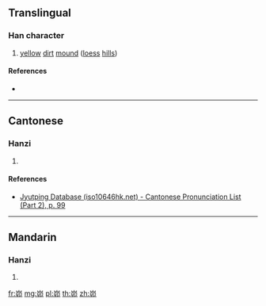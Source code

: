 ==Translingual==

===Han character===
{{Han char|rn=46|rad=山|as=05|sn=8|four=|canj=UHHL,UHLL|ids=⿱山卯}}

# [[yellow]] [[dirt]] [[mound]] ([[loess]] [[hill]]s)

====References====
* {{Han ref|kx=0310.071|hdz=10768.090|uh=5CC1|ud=23745}}

----

==Cantonese==

===Hanzi===
{{yue-hanzi|jyut=[[maau5]]|y=maau5}}

# {{defn|lang=yue|sort=山05}}

====References====
* [http://www.iso10646hk.net/jp/document/download.jsp Jyutping Database (iso10646hk.net) - Cantonese Pronunciation List (Part 2), p. 99]

----

==Mandarin==

===Hanzi===
{{cmn-hanzi|pin=[[mǎo]] ([[mao3]])|wg=mao<sup>3</sup>}}

# {{defn|lang=cmn|sort=山05}}

[[fr:峁]]
[[mg:峁]]
[[pl:峁]]
[[th:峁]]
[[zh:峁]]